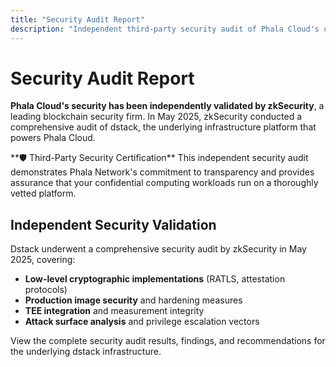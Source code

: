 ```yaml
---
title: "Security Audit Report"
description: "Independent third-party security audit of Phala Cloud's underlying dstack infrastructure by zkSecurity"
---
```


# Security Audit Report

**Phala Cloud's security has been independently validated by zkSecurity**, a leading blockchain security firm. In May 2025, zkSecurity conducted a comprehensive audit of dstack, the underlying infrastructure platform that powers Phala Cloud.

<Note>
**🛡️ Third-Party Security Certification**
This independent security audit demonstrates Phala Network's commitment to transparency and provides assurance that your confidential computing workloads run on a thoroughly vetted platform.
</Note>

## Independent Security Validation

Dstack underwent a comprehensive security audit by zkSecurity in May 2025, covering:
- **Low-level cryptographic implementations** (RATLS, attestation protocols)
- **Production image security** and hardening measures
- **TEE integration** and measurement integrity
- **Attack surface analysis** and privilege escalation vectors

<Card title="Dstack Security Audit" icon="shield-check" href="/dstack/security-audit">
  View the complete security audit results, findings, and recommendations for the underlying dstack infrastructure.
</Card>
